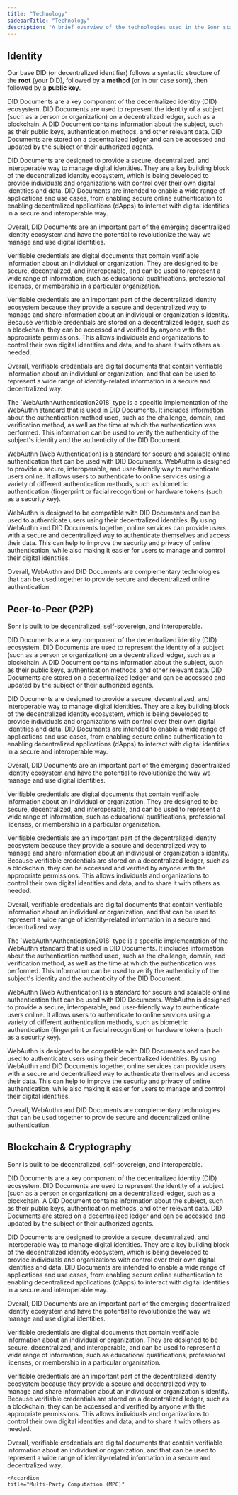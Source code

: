 ```yaml
---
title: "Technology"
sidebarTitle: "Technology"
description: "A brief overview of the technologies used in the Sonr stack."
---
```


## Identity

Our base DID (or decentralized identifier) follows a syntactic structure of the **root** (your DID), followed by a **method** (or in our case sonr), then followed by a **public key**.

<AccordionGroup>
  <Accordion title="DID Documents">
DID Documents are a key component of the decentralized identity (DID) ecosystem. DID Documents are used to represent the identity of a subject (such as a person or organization) on a decentralized ledger, such as a blockchain. A DID Document contains information about the subject, such as their public keys, authentication methods, and other relevant data. DID Documents are stored on a decentralized ledger and can be accessed and updated by the subject or their authorized agents.

DID Documents are designed to provide a secure, decentralized, and interoperable way to manage digital identities. They are a key building block of the decentralized identity ecosystem, which is being developed to provide individuals and organizations with control over their own digital identities and data. DID Documents are intended to enable a wide range of applications and use cases, from enabling secure online authentication to enabling decentralized applications (dApps) to interact with digital identities in a secure and interoperable way.

Overall, DID Documents are an important part of the emerging decentralized identity ecosystem and have the potential to revolutionize the way we manage and use digital identities.

  </Accordion>
  <Accordion title="Verifiable Credentials">
Verifiable credentials are digital documents that contain verifiable information about an individual or organization. They are designed to be secure, decentralized, and interoperable, and can be used to represent a wide range of information, such as educational qualifications, professional licenses, or membership in a particular organization.

Verifiable credentials are an important part of the decentralized identity ecosystem because they provide a secure and decentralized way to manage and share information about an individual or organization's identity. Because verifiable credentials are stored on a decentralized ledger, such as a blockchain, they can be accessed and verified by anyone with the appropriate permissions. This allows individuals and organizations to control their own digital identities and data, and to share it with others as needed.

Overall, verifiable credentials are digital documents that contain verifiable information about an individual or organization, and that can be used to represent a wide range of identity-related information in a secure and decentralized way.

  </Accordion>
  <Accordion
    title="WebAuthentication (WebAuthn)"
>

<Note>
  The `WebAuthnAuthentication2018` type is a specific implementation of the
  WebAuthn standard that is used in DID Documents. It includes information about
  the authentication method used, such as the challenge, domain, and
  verification method, as well as the time at which the authentication was
  performed. This information can be used to verify the authenticity of the
  subject's identity and the authenticity of the DID Document.
</Note>

WebAuthn (Web Authentication) is a standard for secure and scalable online authentication that can be used with DID Documents. WebAuthn is designed to provide a secure, interoperable, and user-friendly way to authenticate users online. It allows users to authenticate to online services using a variety of different authentication methods, such as biometric authentication (fingerprint or facial recognition) or hardware tokens (such as a security key).

WebAuthn is designed to be compatible with DID Documents and can be used to authenticate users using their decentralized identities. By using WebAuthn and DID Documents together, online services can provide users with a secure and decentralized way to authenticate themselves and access their data. This can help to improve the security and privacy of online authentication, while also making it easier for users to manage and control their digital identities.

Overall, WebAuthn and DID Documents are complementary technologies that can be used together to provide secure and decentralized online authentication.

  </Accordion>
</AccordionGroup>

## Peer-to-Peer (P2P)

Sonr is built to be decentralized, self-sovereign, and interoperable.

<AccordionGroup>
  <Accordion title="Libp2p - Protocols, Streams">
DID Documents are a key component of the decentralized identity (DID) ecosystem. DID Documents are used to represent the identity of a subject (such as a person or organization) on a decentralized ledger, such as a blockchain. A DID Document contains information about the subject, such as their public keys, authentication methods, and other relevant data. DID Documents are stored on a decentralized ledger and can be accessed and updated by the subject or their authorized agents.

DID Documents are designed to provide a secure, decentralized, and interoperable way to manage digital identities. They are a key building block of the decentralized identity ecosystem, which is being developed to provide individuals and organizations with control over their own digital identities and data. DID Documents are intended to enable a wide range of applications and use cases, from enabling secure online authentication to enabling decentralized applications (dApps) to interact with digital identities in a secure and interoperable way.

Overall, DID Documents are an important part of the emerging decentralized identity ecosystem and have the potential to revolutionize the way we manage and use digital identities.

  </Accordion>
  <Accordion title="Inter-Planetary File System (IPFS)">
Verifiable credentials are digital documents that contain verifiable information about an individual or organization. They are designed to be secure, decentralized, and interoperable, and can be used to represent a wide range of information, such as educational qualifications, professional licenses, or membership in a particular organization.

Verifiable credentials are an important part of the decentralized identity ecosystem because they provide a secure and decentralized way to manage and share information about an individual or organization's identity. Because verifiable credentials are stored on a decentralized ledger, such as a blockchain, they can be accessed and verified by anyone with the appropriate permissions. This allows individuals and organizations to control their own digital identities and data, and to share it with others as needed.

Overall, verifiable credentials are digital documents that contain verifiable information about an individual or organization, and that can be used to represent a wide range of identity-related information in a secure and decentralized way.

  </Accordion>
  <Accordion
    title="Handshake (HNS)"
>

<Note>
  The `WebAuthnAuthentication2018` type is a specific implementation of the
  WebAuthn standard that is used in DID Documents. It includes information about
  the authentication method used, such as the challenge, domain, and
  verification method, as well as the time at which the authentication was
  performed. This information can be used to verify the authenticity of the
  subject's identity and the authenticity of the DID Document.
</Note>

WebAuthn (Web Authentication) is a standard for secure and scalable online authentication that can be used with DID Documents. WebAuthn is designed to provide a secure, interoperable, and user-friendly way to authenticate users online. It allows users to authenticate to online services using a variety of different authentication methods, such as biometric authentication (fingerprint or facial recognition) or hardware tokens (such as a security key).

WebAuthn is designed to be compatible with DID Documents and can be used to authenticate users using their decentralized identities. By using WebAuthn and DID Documents together, online services can provide users with a secure and decentralized way to authenticate themselves and access their data. This can help to improve the security and privacy of online authentication, while also making it easier for users to manage and control their digital identities.

Overall, WebAuthn and DID Documents are complementary technologies that can be used together to provide secure and decentralized online authentication.

  </Accordion>
</AccordionGroup>

## Blockchain & Cryptography

Sonr is built to be decentralized, self-sovereign, and interoperable.

<AccordionGroup>
  <Accordion title="Cosmos SDK">
DID Documents are a key component of the decentralized identity (DID) ecosystem. DID Documents are used to represent the identity of a subject (such as a person or organization) on a decentralized ledger, such as a blockchain. A DID Document contains information about the subject, such as their public keys, authentication methods, and other relevant data. DID Documents are stored on a decentralized ledger and can be accessed and updated by the subject or their authorized agents.

DID Documents are designed to provide a secure, decentralized, and interoperable way to manage digital identities. They are a key building block of the decentralized identity ecosystem, which is being developed to provide individuals and organizations with control over their own digital identities and data. DID Documents are intended to enable a wide range of applications and use cases, from enabling secure online authentication to enabling decentralized applications (dApps) to interact with digital identities in a secure and interoperable way.

Overall, DID Documents are an important part of the emerging decentralized identity ecosystem and have the potential to revolutionize the way we manage and use digital identities.

  </Accordion>
    <Accordion
    title="CosmWasm Contracts"
>

  </Accordion>
  <Accordion title="Delegated Proof of Stake (DPoS)">
Verifiable credentials are digital documents that contain verifiable information about an individual or organization. They are designed to be secure, decentralized, and interoperable, and can be used to represent a wide range of information, such as educational qualifications, professional licenses, or membership in a particular organization.

Verifiable credentials are an important part of the decentralized identity ecosystem because they provide a secure and decentralized way to manage and share information about an individual or organization's identity. Because verifiable credentials are stored on a decentralized ledger, such as a blockchain, they can be accessed and verified by anyone with the appropriate permissions. This allows individuals and organizations to control their own digital identities and data, and to share it with others as needed.

Overall, verifiable credentials are digital documents that contain verifiable information about an individual or organization, and that can be used to represent a wide range of identity-related information in a secure and decentralized way.

  </Accordion>

    <Accordion
    title="Multi-Party Computation (MPC)"

>

  </Accordion>
</AccordionGroup>
